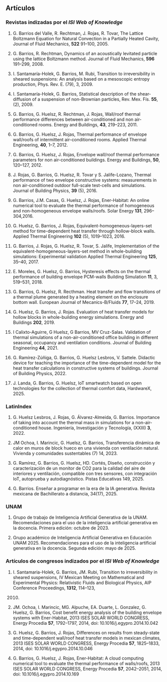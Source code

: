 ## Artículos

### Revistas indizadas por el *ISI Web of Knowledge*

1.  G. Barrios del Valle, R. Rechtman, J. Rojas, R. Tovar, The Lattice
    Boltzmann Equation for Natural Convection in a Partially Heated
    Cavity, Journal of Fluid Mechanics, **522** 91–100, 2005.

2.  G. Barrios, R. Rechtman, Dynamics of an acoustically levitated
    particle using the lattice Boltzmann method. Journal of Fluid
    Mechanics, **596** 191–299, 2008.

3.  I. Santamaría-Holek, G. Barrios, M. Rubi, Transition to
    irreversibility in sheared suspensions: An analysis based on a
    mesoscopic entropy production, Phys. Rev. E. (79), 3, 2009.

4.  I. Santamaría-Holek, G. Barrios, Statistical description of the
    shear-diffusion of a suspension of non-Brownian particles, Rev. Mex.
    Fís. **55**, (2), 2009.

5.  G. Barrios, G. Huelsz, R. Rechtman, J. Rojas, Wall/roof thermal
    performance differences between air-conditioned and non
    air-conditioned rooms. Energy and Buildings, **43**, 219–223, 2011.

6.  G. Barrios, G. Huelsz, J. Rojas, Thermal performance of envelope
    wall/roofs of intermittent air-conditioned rooms. Applied Thermal
    Engineering, **40**, 1–7, 2012.

7.  G. Barrios, G. Huelsz, J. Rojas, Envelope wall/roof thermal
    performance parameters for non air-conditioned buildings. Energy and
    Buildings, **50**, 120–127, 2012.

8.  J. Rojas, G. Barrios, G. Huelsz, R. Tovar y S. Jalife-Lozano,
    Thermal performance of two envelope constructive systems:
    measurements in non air-conditioned outdoor full-scale test-cells
    and simulations. Journal of Building Physics, **39** (5), 2016.

9.  G. Barrios, J.M. Casas, G. Huelsz, J. Rojas, Ener-Habitat: An online
    numerical tool to evaluate the thermal performance of homogeneous
    and non-homogeneous envelope walls/roofs. Solar Energy **131**,
    296–304,2016.

10. G. Huelsz, G. Barrios, J. Rojas, Equivalent-homogeneous-layers-set
    method for time-dependent heat transfer through hollow-block walls.
    Applied Thermal Engineering **102** (5), 1019–1023, 2016.

11. G. Barrios, J. Rojas, G. Huelsz, R. Tovar, S. Jalife, Implementation
    of the equivalent-homogeneous-layers-set method in whole-building
    simulations: Experimental validation Applied Thermal Engineering
    **125**, 35–40, 2017.

12. E. Moreles, G. Huelsz, G. Barrios, Hysteresis effects on the thermal
    performance of building envelope PCM-walls Building Simulation
    **11**, 3, 519–531, 2018.

13. G. Barrios, G. Huelsz, R. Recthman. Heat transfer and flow
    transitions of a thermal plume generated by a heating element on the
    enclosure bottom wall. European Journal of Mecanics-B/Fluids **77**,
    17–24, 2019.

14. G. Huelsz, G. Barrios, J. Rojas. Evaluation of heat transfer models
    for hollow blocks in whole-building energy simulations. Energy and
    Buildings **202**, 2019.

15. I Calixto-Aguirre, G Huelsz, G Barrios, MV Cruz-Salas. Validation of
    thermal simulations of a non-air-conditioned office building in
    different seasonal, occupancy and ventilation conditions. Journal of
    Building Engineering **44**, 2021.


17. G. Ramírez-Zúñiga, G. Barrios, G. Huelsz Lesbros, V. Sattele.
    Didactic device for teaching the importance of the time-dependent
    model for the heat transfer calculations in constructive systems of
    buildings. Journal of Building Physics, 2022.



18. J. Landa, G. Barrios, G. Huelsz, IoT smartwatch based on open technologies
    for the collection of thermal comfort data, HardwareX, 2025.





### LatinIndex

1. G. Huelsz Lesbros, J. Rojas, G. Álvarez-Almeida, G. Barrios.
    Importance of taking into account the thermal mass in simulations
    for a non-air-conditioned house. Ingeniería, Investigación y
    Tecnología, (XXIII) **3**, 2022.


2.  JM Ochoa, I. Marincic, G. Huelsz, G. Barrios,
    Transferencia dinámica de calor en muros de block hueco en una vivienda
    con ventilación natural. Vivienda y comunidades sustentables (7) 14, 2023.

3. G. Ramírez, G. Barrios, G. Huelsz, HD. Cortés, Diseño, construcción y
    caracterización de un monitor de CO2 para la calidad del aire de interiores
    y ventilación, compatible con tres sensores, con integración IoT, autoprueba
    y autodiagnóstico. Pistas Educativas 149, 2025.
    

4. G. Barrios. Enseñar a programar en la era de la IA generativa. Revista
    mexicana de Bachillerato a distancia, 34(17), 2025.

### UNAM

1. Grupo de trabajo de Inteligencia Artificial Generativa de la UNAM.
    Recomendaciones para el uso de la inteligencia artificial generativa en la
    docencia. Primera edición: octubre de 2023. 


2. Grupo académico  de Inteligencia Artificial Generativa en Educación UNAM 2025.
    Recomendaciones para el uso de la inteligencia artificial generativa en la
    docencia. Segunda edición: mayo de 2025. 



### Artículos de congresos indizados por el *ISI Web of Knowledge*

1.  I. Santamaria-Holek, G. Barrios, JM. Rubi, Transition to
    irreversibility in sheared suspensions, IV Mexican Meeting on
    Mathematical and Experimental Physics: Relativistic Fluids and
    Biological Physics, AIP Conference Proceedings, **1312**, 114–123,
    2010.

2.  JM. Ochoa, I. Marincic, MG. Alpuche, EA. Duarte, L. Gonzalez, G.
    Huelsz, G. Barrios, Cost benefit energy analysis of the building
    envelope systems with Ener-Habitat, 2013 ISES SOLAR WORLD CONGRESS,
    Energy Procedia **57**, 1792–1797, 2014, doi:
    10.1016/j.egypro.2014.10.042

3.  G. Huelsz, G. Barrios, J. Rojas, Differences on results from
    steady-state and time-dependent wall/roof heat transfer models in
    mexican climates, 2013 ISES SOLAR WORLD CONGRESS, Energy Procedia
    **57**, 1825–1833, 2014, doi: 10.1016/j.egypro.2014.10.046

4.  G. Barrios, G. Huelsz, J. Rojas, Ener-Habitat: A cloud computing
    numerical tool to evaluate the thermal performance of walls/roofs,
    2013 ISES SOLAR WORLD CONGRESS, Energy Procedia **57**, 2042–2051,
    2014, doi: 10.1016/j.egypro.2014.10.169

